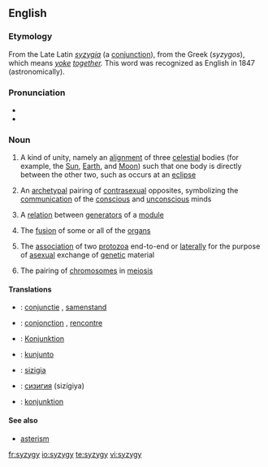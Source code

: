 {{was wotd|2006|January|28}}
==English==

===Etymology===
From the Late Latin ''[[syzygia]]'' (a [[conjunction]]), from the Greek {{rfscript|Greek}} (''syzygos''), which means ''[[yoke]] [[together]].'' This word was recognized as English in 1847 (astronomically).

===Pronunciation===
*{{SAMPA|/"sIz.IdZi/}}
*{{IPA|/'sɪz.ɪdʒi/}}

===Noun===
{{wikipedia}}
{{en-noun|syzyg|ies}}

# {{context|astronomy|astrology}} A kind of unity, namely an [[alignment]] of three [[celestial]] bodies (for example, the [[Sun]], [[Earth]], and [[Moon]]) such that one body is directly between the other two, such as occurs at an [[eclipse]]
# {{psychology}} An [[archetypal]] pairing of [[contrasexual]] opposites, symbolizing the [[communication]] of the [[conscious]] and [[unconscious]] minds
# {{mathematics}} A [[relation]] between [[generator|generators]] of a [[module]]
# {{medicine}} The [[fusion]] of some or all of the [[organs]]
# {{zoology}} The [[association]] of two [[protozoa]] end-to-end or [[laterally]] for the purpose of [[asexual]] exchange of [[genetic]] material
# {{zoology}} The pairing of [[chromosome|chromosomes]] in [[meiosis]]

====Translations====
{{checktrans-top}}
*{{ttbc|Dutch}}: [[conjunctie]] {{f}}, [[samenstand]] {{m}}
*{{ttbc|French}}: [[conjonction]] {{f}}, [[rencontre]] {{m}}
*{{ttbc|German}}: [[Konjunktion]] {{f}}
{{checktrans-mid}}
*{{ttbc|Ido}}: [[kunjunto]]
*{{ttbc|Italian}}: [[sizigia]] {{f}}
*{{ttbc|Russian}}: [[сизигия]] (sizígiya) {{f}}
*{{ttbc|Swedish}}: [[konjunktion]] {{c}}
{{checktrans-bottom}}

====See also====
*[[asterism]]

[[fr:syzygy]]
[[io:syzygy]]
[[te:syzygy]]
[[vi:syzygy]]